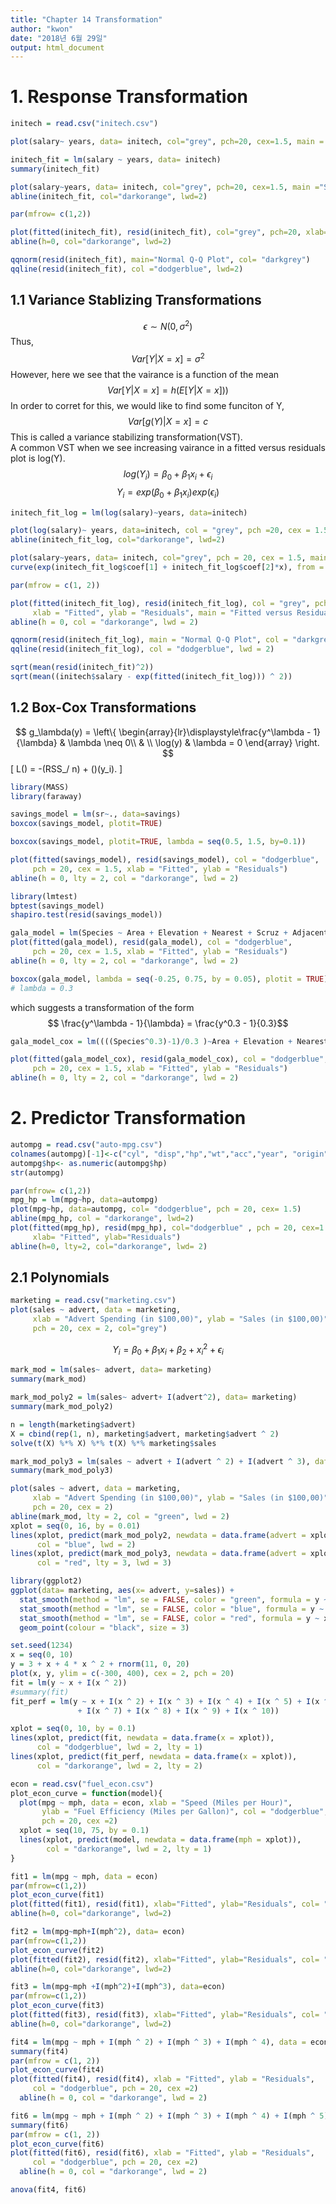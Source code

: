 ```yaml
---
title: "Chapter 14 Transformation"
author: "kwon"
date: "2018년 6월 29일"
output: html_document
---
```


# 1. Response Transformation

```r
initech = read.csv("initech.csv")

plot(salary~ years, data= initech, col="grey", pch=20, cex=1.5, main = "Salaries at Initech, by Seniority")
```
```r
initech_fit = lm(salary ~ years, data= initech)
summary(initech_fit)

plot(salary~years, data= initech, col="grey", pch=20, cex=1.5, main ="Salaries at Initech")
abline(initech_fit, col="darkorange", lwd=2)
```

```r
par(mfrow= c(1,2))

plot(fitted(initech_fit), resid(initech_fit), col="grey", pch=20, xlab="Fitted", ylab="Residuals", main= " Fitted versus Residuals")
abline(h=0, col="darkorange", lwd=2)

qqnorm(resid(initech_fit), main="Normal Q-Q Plot", col= "darkgrey")
qqline(resid(initech_fit), col ="dodgerblue", lwd=2)
```

## 1.1 Variance Stablizing Transformations
$$ \epsilon \sim N(0, \sigma^2) $$
Thus,
$$ Var[Y| X=x] = \sigma^2$$
However, here we see that the vairance is a function of the mean
$$ Var[Y| X=x] = h(E[Y|X=x])) $$
In order to corret for this, we would like to find some funciton of Y,
$$ Var[g(Y) | X =x ]= c $$
This is called a variance stabilizing transformation(VST). \
A common VST when we see increasing vairance in a fitted versus residuals plot is log(Y).
$$ log(Y_i) = \beta_0 + \beta_1x_i + \epsilon_i$$
$$ Y_i = exp(\beta_0 + \beta_1 x_i)exp(\epsilon_i)$$
```r
initech_fit_log = lm(log(salary)~years, data=initech)

plot(log(salary)~ years, data=initech, col = "grey", pch =20, cex = 1.5, main ="Salaries at Initech, By Seniority")
abline(initech_fit_log, col="darkorange", lwd=2)
```

```r
plot(salary~years, data= initech, col="grey", pch = 20, cex = 1.5, main = "Salaries at Initech, By Seniority")
curve(exp(initech_fit_log$coef[1] + initech_fit_log$coef[2]*x), from = 0, to = 30, add= TRUE, col ="darkorange", lwd=2)
```
```r
par(mfrow = c(1, 2))

plot(fitted(initech_fit_log), resid(initech_fit_log), col = "grey", pch = 20,
     xlab = "Fitted", ylab = "Residuals", main = "Fitted versus Residuals")
abline(h = 0, col = "darkorange", lwd = 2)

qqnorm(resid(initech_fit_log), main = "Normal Q-Q Plot", col = "darkgrey")
qqline(resid(initech_fit_log), col = "dodgerblue", lwd = 2)
```

```r
sqrt(mean(resid(initech_fit)^2))
sqrt(mean((initech$salary - exp(fitted(initech_fit_log))) ^ 2))
```

## 1.2 Box-Cox Transformations
$$ g_\lambda(y) =  \left\{
\begin{array}{lr}\displaystyle\frac{y^\lambda - 1}{\lambda} &  \lambda \neq 0\\
        & \\
       \log(y) &  \lambda = 0
     \end{array}
   \right.
$$
\[
  L(\lambda) = -\frac{n}{2}\log(RSS_\lambda / n) + (\lambda -1)\sum \log(y_i).
\]

```r
library(MASS)
library(faraway)

savings_model = lm(sr~., data=savings)
boxcox(savings_model, plotit=TRUE)
```

```r
boxcox(savings_model, plotit=TRUE, lambda = seq(0.5, 1.5, by=0.1))
```
```r
plot(fitted(savings_model), resid(savings_model), col = "dodgerblue",
     pch = 20, cex = 1.5, xlab = "Fitted", ylab = "Residuals")
abline(h = 0, lty = 2, col = "darkorange", lwd = 2)

library(lmtest)
bptest(savings_model)
shapiro.test(resid(savings_model))
```

```r
gala_model = lm(Species ~ Area + Elevation + Nearest + Scruz + Adjacent, data = gala)
plot(fitted(gala_model), resid(gala_model), col = "dodgerblue",
     pch = 20, cex = 1.5, xlab = "Fitted", ylab = "Residuals")
abline(h = 0, lty = 2, col = "darkorange", lwd = 2)
```

```r
boxcox(gala_model, lambda = seq(-0.25, 0.75, by = 0.05), plotit = TRUE)
# lambda = 0.3
```
which suggests a transformation of the form
$$ \frac{y^\lambda - 1}{\lambda} = \frac{y^0.3 - 1}{0.3}$$
```r
gala_model_cox = lm((((Species^0.3)-1)/0.3 )~Area + Elevation + Nearest + Scruz + Adjacent, data = gala )

plot(fitted(gala_model_cox), resid(gala_model_cox), col = "dodgerblue",
     pch = 20, cex = 1.5, xlab = "Fitted", ylab = "Residuals")
abline(h = 0, lty = 2, col = "darkorange", lwd = 2)
```

# 2. Predictor Transformation

```r
autompg = read.csv("auto-mpg.csv")
colnames(autompg)[-1]<-c("cyl", "disp","hp","wt","acc","year", "origin", "domestic")
autompg$hp<- as.numeric(autompg$hp)
str(autompg)
```

```r
par(mfrow= c(1,2))
mpg_hp = lm(mpg~hp, data=autompg)
plot(mpg~hp, data=autompg, col= "dodgerblue", pch = 20, cex= 1.5)
abline(mpg_hp, col = "darkorange", lwd=2)
plot(fitted(mpg_hp), resid(mpg_hp), col="dodgerblue" , pch = 20, cex=1.5,
     xlab= "Fitted", ylab="Residuals")
abline(h=0, lty=2, col="darkorange", lwd= 2)
```

## 2.1 Polynomials

```r
marketing = read.csv("marketing.csv")
plot(sales ~ advert, data = marketing, 
     xlab = "Advert Spending (in $100,00)", ylab = "Sales (in $100,00)",
     pch = 20, cex = 2, col="grey")
```
$$ Y_i = \beta_0 + \beta_1 x_i + \beta_2 + x_i ^2 + \epsilon_i$$
```r
mark_mod = lm(sales~ advert, data= marketing)
summary(mark_mod)

mark_mod_poly2 = lm(sales~ advert+ I(advert^2), data= marketing)
summary(mark_mod_poly2)
```
```r
n = length(marketing$advert)
X = cbind(rep(1, n), marketing$advert, marketing$advert ^ 2)
solve(t(X) %*% X) %*% t(X) %*% marketing$sales

```
```r
mark_mod_poly3 = lm(sales ~ advert + I(advert ^ 2) + I(advert ^ 3), data = marketing)
summary(mark_mod_poly3)
```
```r
plot(sales ~ advert, data = marketing, 
     xlab = "Advert Spending (in $100,00)", ylab = "Sales (in $100,00)",
     pch = 20, cex = 2)
abline(mark_mod, lty = 2, col = "green", lwd = 2)
xplot = seq(0, 16, by = 0.01)
lines(xplot, predict(mark_mod_poly2, newdata = data.frame(advert = xplot)),
      col = "blue", lwd = 2)
lines(xplot, predict(mark_mod_poly3, newdata = data.frame(advert = xplot)),
      col = "red", lty = 3, lwd = 3)
```

```r
library(ggplot2)
ggplot(data= marketing, aes(x= advert, y=sales)) +
  stat_smooth(method = "lm", se = FALSE, color = "green", formula = y ~ x) +
  stat_smooth(method = "lm", se = FALSE, color = "blue", formula = y ~ x + I(x ^ 2)) +
  stat_smooth(method = "lm", se = FALSE, color = "red", formula = y ~ x + I(x ^ 2)+ I(x ^ 3)) +
  geom_point(colour = "black", size = 3)
```


```r
set.seed(1234)
x = seq(0, 10)
y = 3 + x + 4 * x ^ 2 + rnorm(11, 0, 20)
plot(x, y, ylim = c(-300, 400), cex = 2, pch = 20)
fit = lm(y ~ x + I(x ^ 2))
#summary(fit)
fit_perf = lm(y ~ x + I(x ^ 2) + I(x ^ 3) + I(x ^ 4) + I(x ^ 5) + I(x ^ 6)
               + I(x ^ 7) + I(x ^ 8) + I(x ^ 9) + I(x ^ 10))

xplot = seq(0, 10, by = 0.1)
lines(xplot, predict(fit, newdata = data.frame(x = xplot)),
      col = "dodgerblue", lwd = 2, lty = 1)
lines(xplot, predict(fit_perf, newdata = data.frame(x = xplot)),
      col = "darkorange", lwd = 2, lty = 2)
```

```r
econ = read.csv("fuel_econ.csv")
plot_econ_curve = function(model){
  plot(mpg ~ mph, data = econ, xlab = "Speed (Miles per Hour)", 
       ylab = "Fuel Efficiency (Miles per Gallon)", col = "dodgerblue", 
       pch = 20, cex =2)
  xplot = seq(10, 75, by = 0.1)
  lines(xplot, predict(model, newdata = data.frame(mph = xplot)),
        col = "darkorange", lwd = 2, lty = 1)
}

fit1 = lm(mpg ~ mph, data = econ)
par(mfrow=c(1,2))
plot_econ_curve(fit1)
plot(fitted(fit1), resid(fit1), xlab="Fitted", ylab="Residuals", col= "dodgerblue", pch = 20, cex=2)
abline(h=0, col="darkorange", lwd=2)
```

```r
fit2 = lm(mpg~mph+I(mph^2), data= econ)
par(mfrow=c(1,2))
plot_econ_curve(fit2)
plot(fitted(fit2), resid(fit2), xlab="Fitted", ylab="Residuals", col= "dodgerblue", pch = 20, cex=2)
abline(h=0, col="darkorange", lwd=2)
```
```r
fit3 = lm(mpg~mph +I(mph^2)+I(mph^3), data=econ)
par(mfrow=c(1,2))
plot_econ_curve(fit3)
plot(fitted(fit3), resid(fit3), xlab="Fitted", ylab="Residuals", col= "dodgerblue", pch = 20, cex=2)
abline(h=0, col="darkorange", lwd=2)
```
```r
fit4 = lm(mpg ~ mph + I(mph ^ 2) + I(mph ^ 3) + I(mph ^ 4), data = econ)
summary(fit4)
par(mfrow = c(1, 2))
plot_econ_curve(fit4)
plot(fitted(fit4), resid(fit4), xlab = "Fitted", ylab = "Residuals", 
     col = "dodgerblue", pch = 20, cex =2)
  abline(h = 0, col = "darkorange", lwd = 2)
```
```r
fit6 = lm(mpg ~ mph + I(mph ^ 2) + I(mph ^ 3) + I(mph ^ 4) + I(mph ^ 5) + I(mph^6), data = econ)
summary(fit6)
par(mfrow = c(1, 2))
plot_econ_curve(fit6)
plot(fitted(fit6), resid(fit6), xlab = "Fitted", ylab = "Residuals", 
     col = "dodgerblue", pch = 20, cex =2)
  abline(h = 0, col = "darkorange", lwd = 2)
```
```r
anova(fit4, fit6)
```


























































